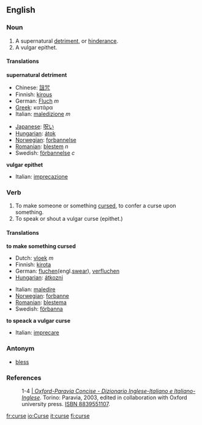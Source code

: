 ==English==

===Noun===
{{en-noun-reg}}

# A supernatural [[detriment]], or [[hinderance]].
# A vulgar epithet.

====Translations====
'''supernatural detriment'''
{{top}}
*Chinese: [[詛咒]]
*Finnish: [[kirous]]
*German: [[Fluch]] ''m''
*[[Greek]]: κατάρα
*Italian: [[maledizione]] ''m'' {{ref|1}}
{{mid}}
*[[Japanese]]: [[呪い]]
*[[Hungarian]]: [[átok]]
*[[Norwegian]]: [[forbannelse]]
*[[Romanian]]: [[blestem]] ''n''
*Swedish: [[förbannelse]] ''c''
{{bottom}}

'''vulgar epithet'''
{{top}}
*Italian: [[imprecazione]] {{f}} {{ref|2}}
{{mid}}
{{bottom}}

===Verb===
{{en-infl-reg-other-e|curs|e}}

# To make someone or something [[cursed]], to confer a curse upon something.
# To speak or shout a vulgar curse (epithet.)

====Translations====
'''to make something cursed'''
{{top}}
*Dutch: [[vloek]] ''m''
*Finnish: [[kirota]]
*German: [[fluchen]](engl.[[swear]]), [[verfluchen]]
*[[Hungarian]]: [[átkozni]]
{{mid}}
*Italian: [[maledire]] {{ref|3}}
*[[Norwegian]]: [[forbanne]]
*[[Romanian]]: [[blestema]]
*Swedish: [[förbanna]]
{{bottom}}

'''to speack a vulgar curse'''
{{top}}
*Italian: [[imprecare]] {{ref|4}}
{{mid}}
{{bottom}}

===Antonym===
*[[bless]]

===References===
: 1-4 {{note|1}}{{note|2}}{{note|3}}{{note|4}} [http://www.oxfordparavia.it/ | ''Oxford-Paravia Concise - Dizionario Inglese-Italiano e Italiano-Inglese'']. Torino: Paravia, 2003, edited in collaboration with Oxford university press. [[ISBN 8839551107]].

[[fr:curse]]
[[io:Curse]]
[[it:curse]]
[[fi:curse]]